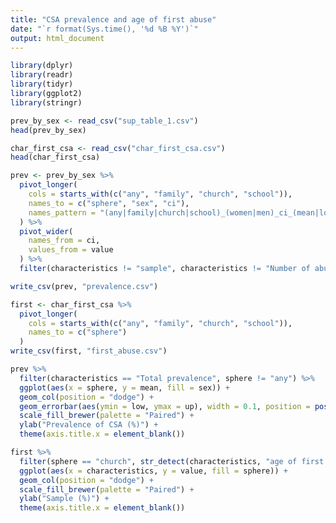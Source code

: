 ```yaml
---
title: "CSA prevalence and age of first abuse"
date: "`r format(Sys.time(), '%d %B %Y')`"
output: html_document
---
```


```r
library(dplyr)
library(readr)
library(tidyr)
library(ggplot2)
library(stringr)
```
```r
prev_by_sex <- read_csv("sup_table_1.csv")
head(prev_by_sex)

char_first_csa <- read_csv("char_first_csa.csv")
head(char_first_csa)
```
```r
prev <- prev_by_sex %>%
  pivot_longer(
    cols = starts_with(c("any", "family", "church", "school")),
    names_to = c("sphere", "sex", "ci"),
    names_pattern = "(any|family|church|school)_(women|men)_ci_(mean|low|up)"
  ) %>%
  pivot_wider(
    names_from = ci,
    values_from = value
  ) %>%
  filter(characteristics != "sample", characteristics != "Number of abused children", sphere != "any")

write_csv(prev, "prevalence.csv")

first <- char_first_csa %>%
  pivot_longer(
    cols = starts_with(c("any", "family", "church", "school")),
    names_to = c("sphere")
  )
write_csv(first, "first_abuse.csv")
```

```r
prev %>%
  filter(characteristics == "Total prevalence", sphere != "any") %>%
  ggplot(aes(x = sphere, y = mean, fill = sex)) +
  geom_col(position = "dodge") +
  geom_errorbar(aes(ymin = low, ymax = up), width = 0.1, position = position_dodge(0.9)) +
  scale_fill_brewer(palette = "Paired") +
  ylab("Prevalence of CSA (%)") +
  theme(axis.title.x = element_blank())
```
```r
first %>%
  filter(sphere == "church", str_detect(characteristics, "age of first abuse")) %>%
  ggplot(aes(x = characteristics, y = value, fill = sphere)) +
  geom_col(position = "dodge") +
  scale_fill_brewer(palette = "Paired") +
  ylab("Sample (%)") +
  theme(axis.title.x = element_blank())
```
